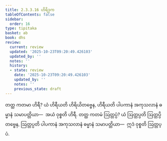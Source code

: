 ```yaml
---
title: 2.3.3.16 ဟိရိဒုက
tableOfContents: false
sidebar:
  order: 16
type: tipitaka
basket: ab
book: dhs
review:
  current: review
  updated: '2025-10-23T09:20:49.426103'
  updated_by: ''
  notes: ''
  history:
  - state: review
    date: '2025-10-23T09:20:49.426103'
    updated_by: ''
    notes: ''
    previous_state: draft
---
```



<ReviewStatus review={frontmatter.review} showDetails={true} />

<HypothesisAnnotation frontmatter={frontmatter} />

<DynamicBreadcrumb />

<Division number="1330" book="dhs" e="ch" v="29" p="258">

<Paragraph number="2035" book="dhs">
တတ္ထ ကတမာ ဟိရီ? ယံ ဟိရီယတိ ဟိရိယိတဗ္ဗေန, ဟိရီယတိ ပါပကာနံ အကုသလာနံ ဓမ္မာနံ သမာပတ္တိယာ—  အယံ ဝုစ္စတိ ဟိရီ.
</Paragraph>

</Division>
<Division number="1331" book="dhs" e="ch" v="29" p="258">

<Paragraph number="2036" book="dhs">
တတ္ထ ကတမံ ဩတ္တပ္ပံ? ယံ ဩတ္တပ္ပတိ ဩတ္တပ္ပိတဗ္ဗေန, ဩတ္တပ္ပတိ ပါပကာနံ အကုသလာနံ ဓမ္မာနံ သမာပတ္တိယာ—  ဣဒံ ဝုစ္စတိ ဩတ္တပ္ပံ.
</Paragraph>
</Division>